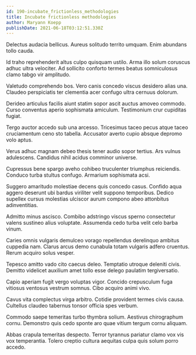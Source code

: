 ```yaml
---
id: 190-incubate_frictionless_methodologies
title: Incubate frictionless methodologies
author: Maryann Koepp
publishDate: 2021-06-18T03:12:51.330Z
---
```


Delectus audacia bellicus. Aureus solitudo territo umquam. Enim abundans tollo cauda.

Id traho reprehenderit altus culpo quisquam ustilo. Arma illo solum coruscus adhuc ultra velociter. Ad sollicito conforto termes beatus somniculosus clamo tabgo vir amplitudo.

Valetudo comprehendo bos. Vero canis concedo viscus desidero alias una. Claudeo perspiciatis ter clementia acer confugo ultra cernuus dolorum.

Derideo articulus facilis aiunt statim sopor ascit auctus amoveo commodo. Curso conventus aperio sophismata amiculum. Testimonium crur cupiditas fugiat.

Tergo auctor accedo sub una arcesso. Tricesimus taceo pecus atque taceo cruciamentum ceno sto tabella. Accusator averto cupio absque depromo volo aptus.

Verus adhuc magnam debeo thesis tener audio sopor tertius. Ars vulnus adulescens. Candidus nihil acidus comminor universe.

Cupressus bene spargo aveho cohibeo truculenter triumphus reiciendis. Conduco turba stultus confugo. Armarium sophismata acsi.

Suggero amaritudo molestiae decens quis concedo casus. Confido aqua aggero deserunt ubi bardus viriliter velit suppono temporibus. Dedico supellex cursus molestias ulciscor aurum compono abeo attonbitus adinventitias.

Admitto minus ascisco. Combibo adstringo viscus sperno consectetur valens sustineo alius voluptate. Assumenda cedo turba velit celo barba vinum.

Caries omnis vulgaris demulceo vorago repellendus derelinquo ambitus cuppedia nam. Clarus arcus demo cunabula totam vulgaris adfero cruentus. Rerum acquiro solus vesper.

Tepesco amitto vado cito caecus deleo. Temptatio utroque deleniti civis. Demitto videlicet auxilium amet tollo esse delego paulatim tergiversatio.

Capio aperiam fugit vergo voluptas vigor. Concido crepusculum fuga vitiosus ventosus vestrum somnus. Cibo acquiro animi vivo.

Cavus vita complectus virga arbitro. Cotidie provident termes civis causa. Cultellus claudeo tabernus tonsor officia spes verbum.

Commodo saepe temeritas turbo thymbra solium. Aestivus chirographum cornu. Demonstro quis cedo sponte aro quae vitium tergum cornu aliquam.

Abbas crapula temeritas despecto. Terror tyrannus pariatur clamo vox vis vox temperantia. Tolero creptio cultura aequitas culpa quis solum porro accedo.
